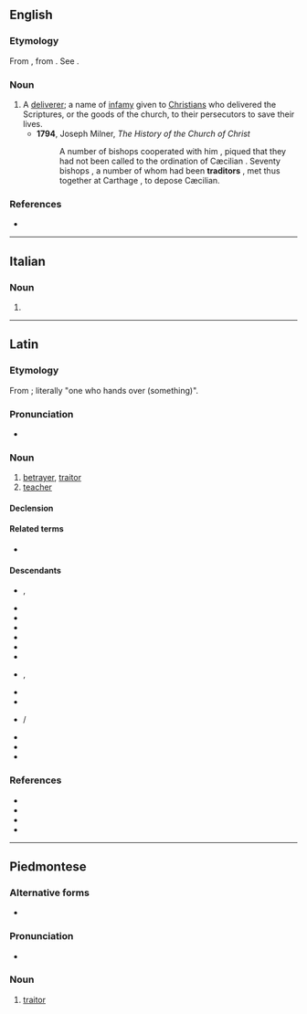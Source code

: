 ==English==

===Etymology===
From {{der|en|la|traditor||betrayer}}, from {{m|la|trado||I hand over}}. See {{m|en|traitor}}.

===Noun===
{{en-noun|s|traditores}}

# A [[deliverer]]; a name of [[infamy]] given to [[Christian]]s who delivered the Scriptures, or the goods of the church, to their persecutors to save their lives.
#* '''1794''', Joseph Milner, ''The History of the Church of Christ''
#*:A number of bishops cooperated with him , piqued that they had not been called to the ordination of Cæcilian . Seventy bishops , a number of whom had been '''traditors''' , met thus together at Carthage , to depose Cæcilian.

===References===
* {{R:Webster 1913}}

----

==Italian==

===Noun===
{{it-noun|m|apoc=1}}

# {{apocopic form of|it|traditore}}

----

==Latin==

===Etymology===
From {{af|la|trādō|t1=give up, hand over|-tor}}; literally "one who hands over (something)".

===Pronunciation===
* {{la-IPA|trāditor}}

===Noun===
{{la-noun|trāditor<3>|f=trāditrīx}}

# [[betrayer]], [[traitor]]
# [[teacher]]

====Declension====
{{la-ndecl|trāditor<3>}}

====Related terms====
* {{l|la|trāditiō}}

====Descendants====
{{top3}}
* {{desc|sq|tradhtar}}, {{l|sq|tradhëtar}}
* {{desc|br|treitour}}
* {{desc|ca|traïdor}}
* {{desc|nl|treiteren}}
* {{desc|gl|traidor}}
* {{desc|ht|trèt}}
* {{desc|it|traditore}}
* {{desc|oc|traïdor}}, {{l|oc|traite}}
* {{desctree|fro|traitor}}
* {{desc|pro|trachor}}
* {{desc|pms|traditor}}/{{l|pms|traditur}}
* {{desc|pt|traidor}}
* {{desc|es|traidor}}
* {{desc|ro|trădător}}
{{bottom}}

===References===
* {{R:L&S}}
* {{R:Elementary Lewis}}
* {{R:du Cange}}
* {{R:Gaffiot}}

----

==Piedmontese==

===Alternative forms===
* {{alter|pms|traditur}}

===Pronunciation===
* {{IPA|pms|/tradiˈtur/}}

===Noun===
{{head|pms|noun|g=m|plural|traditor}}

# [[traitor]]